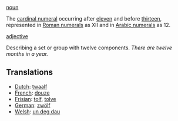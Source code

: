 [[noun]]

The [[cardinal numeral]] occurring after [[eleven]] and before [[thirteen]], represented in [[Roman numerals]] as XII and in [[Arabic numerals]] as 12.

[[adjective]]

Describing a set or group with twelve components. ''There are twelve months in a year.''

==Translations==
*[[Dutch]]: [[twaalf]]
*[[French]]: [[douze]]
*[[Frisian]]: [[tolf]], [[tolve]]
*[[German]]: [[zwölf]]
*[[Welsh]]: [[un deg dau]]